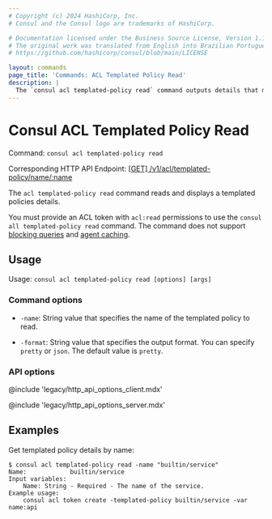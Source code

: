 ```yaml
---
# Copyright (c) 2024 HashiCorp, Inc.
# Consul and the Consul logo are trademarks of HashiCorp.

# Documentation licensed under the Business Source License, Version 1.1.
# The original work was translated from English into Brazilian Portuguese.
# https://github.com/hashicorp/consul/blob/main/LICENSE

layout: commands
page_title: 'Commands: ACL Templated Policy Read'
description: |
  The `consul acl templated-policy read` command outputs details that make up an ACL templated policy of the specified name.
---
```


# Consul ACL Templated Policy Read

Command: `consul acl templated-policy read`

Corresponding HTTP API Endpoint: [\[GET\] /v1/acl/templated-policy/name/:name](/consul/api-docs/acl/templated-policies#read-a-templated-policy-by-name)

The `acl templated-policy read` command reads and displays a templated policies details.

You must provide an ACL token with `acl:read` permissions to use the `consul all templated-policy read` command.
The command does not support [blocking queries](/consul/api-docs/features/blocking) and [agent caching](/consul/api-docs/features/caching).

## Usage

Usage: `consul acl templated-policy read [options] [args]`

### Command options

- `-name`: String value that specifies the name of the templated policy to read.

- `-format`: String value that specifies the output format. You can specify `pretty` or `json`. The default value is `pretty`.

### API options

@include 'legacy/http_api_options_client.mdx'

@include 'legacy/http_api_options_server.mdx'

## Examples

Get templated policy details by name:

```shell-session
$ consul acl templated-policy read -name "builtin/service"
Name:            builtin/service
Input variables:
	Name: String - Required - The name of the service.
Example usage:
	consul acl token create -templated-policy builtin/service -var name:api
```
